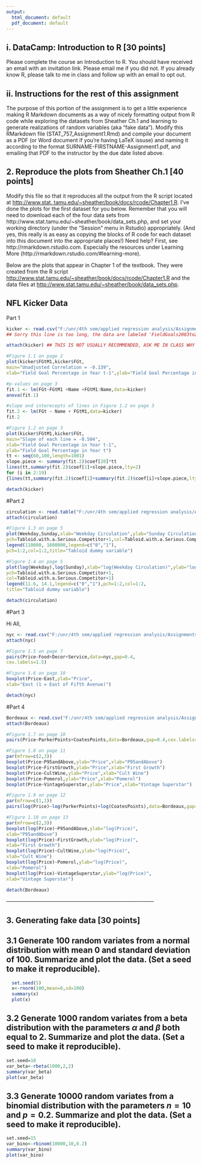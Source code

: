 ---
output:
  html_document: default
  pdf_document: default
---


## i. DataCamp: Introduction to R [30 points]
Please complete the course an Introduction to R. You should have received an email with an invitation link. Please email me if you did not. If you already know R, please talk to me in class and follow up with an email to opt out. 

## ii. Instructions for the rest of this assignment
The purpose of this portion of the assignment is to get a little experience making R Markdown documents as a way of nicely
formatting output from R code while exploring the datasets from Sheather Ch.1 and learning to generate realizations of random variables (aka "fake data"). Modify this RMarkdown file (STAT_757_Assignment1.Rmd) and compile your document as a PDF (or Word document if you're having LaTeX issuse) and naming it according to
the format SURNAME-FIRSTNAME-Assignment1.pdf, and emailing that PDF to the instructor by the due date listed above.

## 2. Reproduce the plots from Sheather Ch.1 [40 points]

Modify this file so that it reproduces all the output from the R script located at [http://www.stat.
tamu.edu/~sheather/book/docs/rcode/Chapter1.R](http://www.stat.
tamu.edu/~sheather/book/docs/rcode/Chapter1.R). I’ve done the plots for the first dataset for you below. Remember that you will need to
download each of the four data sets from http://www.stat.tamu.edu/~sheather/book/data_sets.php, and set
your working directory (under the “Session” menu in Rstudio) appropriately. (And yes, this really is as easy
as copying the blocks of R code for each dataset into this document into the appropriate places!)
Need help? First, see http://rmarkdown.rstudio.com. Especially the resources under Learning More
(http://rmarkdown.rstudio.com/#learning-more). 

Below are the plots that appear in Chapter 1 of the textbook. They were created from the R script <http://www.stat.tamu.edu/~sheather/book/docs/rcode/Chapter1.R> and the data files at <http://www.stat.tamu.edu/~sheather/book/data_sets.php>.

## NFL Kicker Data
Part 1

```{r}

kicker <- read.csv("F:/unr/4th sem/applied regression analysis/Assignments/HW1/FieldGoals2003to2006.csv",header=T) ## adjust this as needed.
## Sorry this line is too long, the data are labeled 'FieldGoals2003to2006.csv'

attach(kicker) ## THIS IS NOT USUALLY RECOMMENDED, ASK ME IN CLASS WHY NOT.

#Figure 1.1 on page 2
plot(kicker$FGtM1,kicker$FGt,
main="Unadjusted Correlation = -0.139",
xlab="Field Goal Percentage in Year t-1",ylab="Field Goal Percentage in Year t")

#p-values on page 3
fit.1 <- lm(FGt~FGtM1 +Name +FGtM1:Name,data=kicker)
anova(fit.1)

#slope and interecepts of lines in Figure 1.2 on page 3
fit.2 <- lm(FGt ~ Name + FGtM1,data=kicker)
fit.2

#Figure 1.2 on page 3
plot(kicker$FGtM1,kicker$FGt,
main="Slope of each line = -0.504",
xlab="Field Goal Percentage in Year t-1",
ylab="Field Goal Percentage in Year t")
tt <- seq(60,100,length=1001)
slope.piece <- summary(fit.2)$coef[20]*tt
lines(tt,summary(fit.2)$coef[1]+slope.piece,lty=2)
for (i in 2:19)
{lines(tt,summary(fit.2)$coef[1]+summary(fit.2)$coef[i]+slope.piece,lty=2)}

detach(kicker)

```
#Part 2

```{r}
circulation <- read.table("F:/unr/4th sem/applied regression analysis/Assignments/HW1/circulation.txt", header=TRUE, sep="\t")
attach(circulation)

#Figure 1.3 on page 5
plot(Weekday,Sunday,xlab="Weekday Circulation",ylab="Sunday Circulation",
pch=Tabloid.with.a.Serious.Competitor+1,col=Tabloid.with.a.Serious.Competitor+1)
legend(110000, 1600000,legend=c("0","1"),
pch=1:2,col=1:2,title="Tabloid dummy variable")

#Figure 1.4 on page 5
plot(log(Weekday),log(Sunday),xlab="log(Weekday Circulation)",ylab="log(Sunday Circulation)",
pch=Tabloid.with.a.Serious.Competitor+1,
col=Tabloid.with.a.Serious.Competitor+1)
legend(11.6, 14.1,legend=c("0","1"),pch=1:2,col=1:2,
title="Tabloid dummy variable")

detach(circulation)
```

#Part 3

Hi All,
```{r}
nyc <- read.csv("F:/unr/4th sem/applied regression analysis/Assignments/HW1/nyc.csv",header=TRUE)
attach(nyc)

#Figure 1.5 on page 7
pairs(Price~Food+Decor+Service,data=nyc,gap=0.4,
cex.labels=1.5)

#Figure 1.6 on page 10
boxplot(Price~East,ylab="Price",
xlab="East (1 = East of Fifth Avenue)")

detach(nyc)


```

#Part 4


```{r}
Bordeaux <- read.csv("F:/unr/4th sem/applied regression analysis/Assignments/HW1/Bordeaux.csv", header=TRUE)
attach(Bordeaux)

#Figure 1.7 on page 10
pairs(Price~ParkerPoints+CoatesPoints,data=Bordeaux,gap=0.4,cex.labels=1.5)

#Figure 1.8 on page 11
par(mfrow=c(2,3))
boxplot(Price~P95andAbove,ylab="Price",xlab="P95andAbove")
boxplot(Price~FirstGrowth,ylab="Price",xlab="First Growth")
boxplot(Price~CultWine,ylab="Price",xlab="Cult Wine")
boxplot(Price~Pomerol,ylab="Price",xlab="Pomerol")
boxplot(Price~VintageSuperstar,ylab="Price",xlab="Vintage Superstar")

#Figure 1.9 on page 12
par(mfrow=c(1,1))
pairs(log(Price)~log(ParkerPoints)+log(CoatesPoints),data=Bordeaux,gap=0.4,cex.labels=1.5)

#Figure 1.10 on page 13
par(mfrow=c(2,3))
boxplot(log(Price)~P95andAbove,ylab="log(Price)",
xlab="P95andAbove")
boxplot(log(Price)~FirstGrowth,ylab="log(Price)",
xlab="First Growth")
boxplot(log(Price)~CultWine,ylab="log(Price)",
xlab="Cult Wine")
boxplot(log(Price)~Pomerol,ylab="log(Price)",
xlab="Pomerol")
boxplot(log(Price)~VintageSuperstar,ylab="log(Price)",
xlab="Vintage Superstar")

detach(Bordeaux)
```

*------------------------------------------------------------------------------------*

## 3. Generating fake data [30 points]

## 3.1 Generate 100 random variates from a normal distribution with mean 0 and standard deviation of 100. Summarize and plot the data. (Set a seed to make it reproducible).
```{r}
  set.seed(5)
  x<-rnorm(100,mean=0,sd=100)
  summary(x)
  plot(x)

```





## 3.2 Generate 1000 random variates from a beta distribution with the parameters $\alpha$ and $\beta$ both equal to 2. Summarize and plot the data. (Set a seed to make it reproducible).

```{r}
set.seed=10
var_beta<-rbeta(1000,2,2)
summary(var_beta)
plot(var_beta)

```




## 3.3 Generate 10000 random variates from a binomial distribution with the parameters $n=10$ and $p=0.2$. Summarize and plot the data. (Set a seed to make it reproducible).

```{r}
set.seed=15
var_bino<-rbinom(10000,10,0.2)
summary(var_bino)
plot(var_bino)
```

